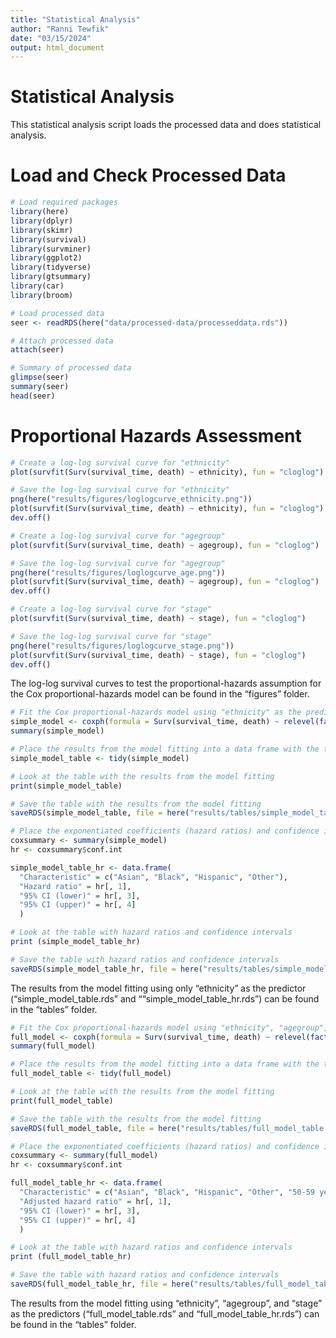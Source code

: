 ---
title: "Statistical Analysis"
author: "Ranni Tewfik"
date: "03/15/2024"
output: html_document
---

  
# Statistical Analysis

This statistical analysis script loads the processed data and does statistical analysis.


# Load and Check Processed Data

```{r}
# Load required packages
library(here)
library(dplyr)
library(skimr)
library(survival)
library(survminer)
library(ggplot2)
library(tidyverse)
library(gtsummary)
library(car)
library(broom)

# Load processed data
seer <- readRDS(here("data/processed-data/processeddata.rds"))

# Attach processed data
attach(seer)

# Summary of processed data
glimpse(seer)
summary(seer)
head(seer)
```


# Proportional Hazards Assessment

```{r}
# Create a log-log survival curve for "ethnicity"
plot(survfit(Surv(survival_time, death) ~ ethnicity), fun = "cloglog")

# Save the log-log survival curve for "ethnicity"
png(here("results/figures/loglogcurve_ethnicity.png"))
plot(survfit(Surv(survival_time, death) ~ ethnicity), fun = "cloglog")
dev.off()

# Create a log-log survival curve for "agegroup"
plot(survfit(Surv(survival_time, death) ~ agegroup), fun = "cloglog")

# Save the log-log survival curve for "agegroup"
png(here("results/figures/loglogcurve_age.png"))
plot(survfit(Surv(survival_time, death) ~ agegroup), fun = "cloglog")
dev.off()

# Create a log-log survival curve for "stage"
plot(survfit(Surv(survival_time, death) ~ stage), fun = "cloglog")

# Save the log-log survival curve for "stage"
png(here("results/figures/loglogcurve_stage.png"))
plot(survfit(Surv(survival_time, death) ~ stage), fun = "cloglog")
dev.off()
```


The log-log survival curves to test the proportional-hazards assumption for the Cox proportional-hazards model can be found in the "figures" folder.


```{r}
# Fit the Cox proportional-hazards model using "ethnicity" as the predictor 
simple_model <- coxph(formula = Surv(survival_time, death) ~ relevel(factor(ethnicity), ref = "White"), data = seer, method = "breslow")
summary(simple_model)

# Place the results from the model fitting into a data frame with the tidy function
simple_model_table <- tidy(simple_model)

# Look at the table with the results from the model fitting
print(simple_model_table)

# Save the table with the results from the model fitting 
saveRDS(simple_model_table, file = here("results/tables/simple_model_table.rds"))

# Place the exponentiated coefficients (hazard ratios) and confidence intervals from the model fitting into a data frame 
coxsummary <- summary(simple_model)
hr <- coxsummary$conf.int

simple_model_table_hr <- data.frame(
  "Characteristic" = c("Asian", "Black", "Hispanic", "Other"),
  "Hazard ratio" = hr[, 1],
  "95% CI (lower)" = hr[, 3],
  "95% CI (upper)" = hr[, 4]
  )

# Look at the table with hazard ratios and confidence intervals
print (simple_model_table_hr)

# Save the table with hazard ratios and confidence intervals
saveRDS(simple_model_table_hr, file = here("results/tables/simple_model_table_hr.rds"))
```


The results from the model fitting using only "ethnicity" as the predictor ("simple_model_table.rds" and ""simple_model_table_hr.rds") can be found in the "tables" folder.


```{r}
# Fit the Cox proportional-hazards model using "ethnicity", "agegroup", and "stage" as the predictors
full_model <- coxph(formula = Surv(survival_time, death) ~ relevel(factor(ethnicity), ref = "White") + relevel(factor(agegroup), ref = "0-49 years") + relevel(factor(stage), ref = "Localized"), data = seer, method = "breslow")
summary(full_model)

# Place the results from the model fitting into a data frame with the tidy function
full_model_table <- tidy(full_model)

# Look at the table with the results from the model fitting
print(full_model_table)

# Save the table with the results from the model fitting 
saveRDS(full_model_table, file = here("results/tables/full_model_table.rds"))

# Place the exponentiated coefficients (hazard ratios) and confidence intervals from the model fitting into a data frame 
coxsummary <- summary(full_model)
hr <- coxsummary$conf.int

full_model_table_hr <- data.frame(
  "Characteristic" = c("Asian", "Black", "Hispanic", "Other", "50-59 years", "60-69 years", "70-79 year", "80+ years", "Distant", "Regional"),
  "Adjusted hazard ratio" = hr[, 1],
  "95% CI (lower)" = hr[, 3],
  "95% CI (upper)" = hr[, 4]
  )

# Look at the table with hazard ratios and confidence intervals
print (full_model_table_hr)

# Save the table with hazard ratios and confidence intervals
saveRDS(full_model_table_hr, file = here("results/tables/full_model_table_hr.rds"))
```


The results from the model fitting using "ethnicity", "agegroup", and "stage" as the predictors ("full_model_table.rds" and "full_model_table_hr.rds") can be found in the "tables" folder.

